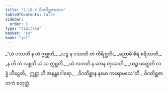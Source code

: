 ```yaml
---
title: "2.10.4 ဝိဂတိစ္ဆဇာတက"
tableOfContents: false
sidebar:
  order: 5
type: "tipitaka"
basket: "su"
book: "ja1"
---
```



<DynamicBreadcrumb />

<Division number="188" book="ja1">

<Paragraph number="644" type="verses" book="ja1">
_“ယံ ပဿတိ န တံ ဣစ္ဆတိ,_  
_ယဉ္စ န ပဿတိ တံ ကိရိစ္ဆတိ;_  
_မညာမိ စိရံ စရိဿတိ,_  
_န ဟိ တံ လစ္ဆတိ ယံ သ ဣစ္ဆတိ._  

</Paragraph>

</Division>
<Division number="189" book="ja1">

<Paragraph number="645" type="verses" book="ja1">
_ယံ လဘတိ န တေန တုဿတိ,_  
_ယဉ္စ ပတ္ထေတိ လဒ္ဓံ ဟီဠေတိ;_  
ဣစ္ဆာ ဟိ အနန္တဂေါစရာ,_  
_ဝိဂတိစ္ဆာန နမော ကရောမသေ”တိ._  


</Paragraph>
</Division>

<Paragraph number="646" type="center" book="ja1">
ဝိဂတိစ္ဆဇာတကံ စတုတ္ထံ.
</Paragraph>